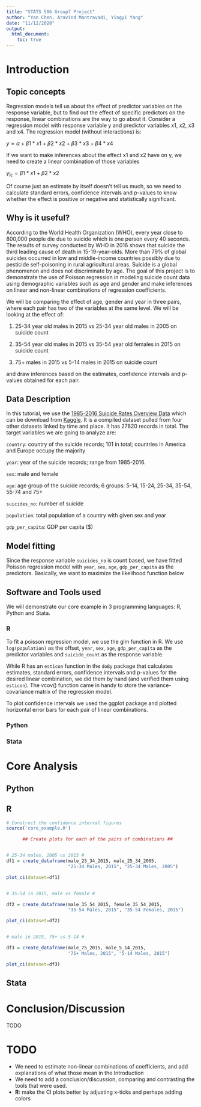 ```yaml
---
title: "STATS 506 Group7 Project"
author: "Yan Chen, Aravind Mantravadi, Yingyi Yang"
date: "11/12/2020"
output: 
  html_document:
    toc: true
---
```


# **Introduction**

## **Topic concepts**
Regression models tell us about the effect of predictor variables on the response variable, but to find out the effect of specific predictors on the response, linear combinations are the way to go about it. Consider a regression model with response variable y and predictor variables x1, x2, x3 and x4. The regression model (without interactions) is:

$y = \alpha + \beta1*x1 + \beta2*x2 + \beta3*x3 + \beta4*x4$

If we want to make inferences about the effect x1 and x2 have on y, we need to create a linear combination of those variables

$y_{lc} = \beta1*x1 + \beta2*x2$

Of course just an estimate by itself doesn't tell us much, so we need to calculate standard errors, confidence intervals and p-values to know whether the effect is positive or negative and statistically significant.

## **Why is it useful?**

According to the World Health Organization (WHO), every year close to 800,000 people die due to suicide which is one person every 40 seconds. The results of survey conducted by WHO in 2016 shows that suicide the third leading cause of death in 15-19-year-olds. More than 79% of global suicides occurred in low and middle-income countries possibly due to pesticide self-poisoning in rural agricultural areas. Suicide is a global phenomenon and does not discriminate by age. The goal of this project is to demonstrate the use of Poisson regression in modeling suicide count data using demographic variables such as age and gender and make inferences on linear and non-linear combinations of regression coefficients.

We will be comparing the effect of age, gender and year in three pairs, where each pair has two of the variables at the same level.
We will be looking at the effect of:

1. 25-34 year old males in 2015 vs 25-34 year old males in 2005 on suicide count

2. 35-54 year old males in 2015 vs 35-54 year old females in 2015 on suicide count

3. 75+ males in 2015 vs 5-14 males in 2015 on suicide count

and draw inferences based on the estimates, confidence intervals and p-values obtained for each pair.


## **Data Description**
In this tutorial, we use the [1985-2016 Suicide Rates Overview Data](https://www.kaggle.com/russellyates88/suicide-rates-overview-1985-to-2016) which can be download from [Kaggle](https://www.kaggle.com). It is a compiled dataset pulled from four other datasets linked by time and place. It has 27820 records in total. The target variables we are going to analyze are:

`country`: country of the suicide records; 101 in total; countries in America and Europe occupy the majority 

`year`: year of the suicide records; range from 1985-2016.

`sex`: male and female   

`age`: age group of the suicide records; 6 groups: 5-14, 15-24, 25-34, 35-54, 55-74 and 75+

`suicides_no`: number of suicide  

`population`: total population of a country with given sex and year

`gdp_per_capita`: GDP per capita ($)


## **Model fitting**
Since the response variable `suicides_no` is count based, we have fitted Poisson regression model with `year`, `sex`, `age`, `gdp_per_capita` as the predictors. Basically, we want to maximize the likelihood function below

$$ $$

## **Software and Tools used**

We will demonstrate our core example in 3 programming languages: R, Python and Stata.

### **R**

To fit a poisson regression model, we use the glm function in R. We use `log(population)` as the offset, `year`, `sex`, `age`, `gdp_per_capita` as the predictor variables and `suicide_count` as the response variable.

While R has an `esticon` function in the `doBy` package that calculates estimates, standard errors, confidence intervals and p-values for the desired linear combination, we did them by hand (and verified them using `esticon`). The vcov() function came in handy to store the variance-covariance matrix of the regression model.

To plot confidence intervals we used the ggplot package and plotted horizontal error bars for each pair of linear combinations.

### **Python**

### **Stata**

# **Core Analysis** {.tabset .tabset-pills}

## Python


## R

```r


# Construct the confidence interval figures
source('core_example.R')

      ## Create plots for each of the pairs of combinations ##


# 25-34 males, 2005 vs 2015 #
df1 = create_dataframe(male_25_34_2015, male_25_34_2005,
                       "25-34 Males, 2015", "25-34 Males, 2005")

plot_ci(dataset=df1)


# 35-54 in 2015, male vs female #

df2 = create_dataframe(male_35_54_2015, female_35_54_2015,
                       "35-54 Males, 2015", "35-54 Females, 2015")

plot_ci(dataset=df2)


# male in 2015, 75+ vs 5-14 #

df3 = create_dataframe(male_75_2015, male_5_14_2015,
                       "75+ Males, 2015", "5-14 Males, 2015")

plot_ci(dataset=df3)

```



## Stata




# **Conclusion/Discussion**

TODO



# **TODO**

* We need to estimate non-linear combinations of coefficients, and add explanations of what those mean in the Introduction
* We need to add a conclusion/discussion, comparing and contrasting the tools that were used.
* **R:** make the CI plots better by adjusting x-ticks and perhaps adding colors







